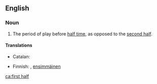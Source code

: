 {{also|first-half}}
==English==

===Noun===
{{en-noun|first halves}}

# {{lb|en|sports}} The period of play before [[half time]], as opposed to the [[second half]].

====Translations====
{{trans-top|period of play before half time}}
* Catalan: {{t+|ca|primera part|f}}
{{trans-mid}}
* Finnish: {{t|fi|alkupuolisko}}, [[ensimmäinen]] {{t+|fi|puoliaika}}
{{trans-bottom}}

[[ca:first half]]